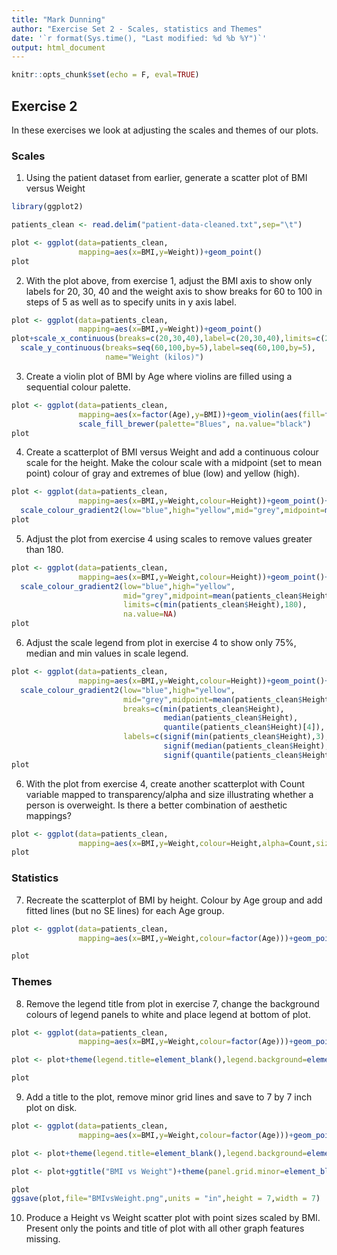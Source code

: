 ```yaml
---
title: "Mark Dunning"
author: "Exercise Set 2 - Scales, statistics and Themes"
date: '`r format(Sys.time(), "Last modified: %d %b %Y")`'
output: html_document
---
```



```r
knitr::opts_chunk$set(echo = F, eval=TRUE)
```

## Exercise 2

In these exercises we look at adjusting the scales and themes of our plots.

### Scales

1. Using the patient dataset from earlier, generate a scatter plot of BMI versus Weight

```r
library(ggplot2)

patients_clean <- read.delim("patient-data-cleaned.txt",sep="\t")

plot <- ggplot(data=patients_clean,
               mapping=aes(x=BMI,y=Weight))+geom_point()
plot
```

2. With the plot above, from exercise 1, adjust the BMI axis to show only labels for 20, 30, 40 and the weight axis to show breaks for 60 to 100 in steps of 5 as well as to specify units in y axis label. 


```r
plot <- ggplot(data=patients_clean,
               mapping=aes(x=BMI,y=Weight))+geom_point()
plot+scale_x_continuous(breaks=c(20,30,40),label=c(20,30,40),limits=c(20,40))+
  scale_y_continuous(breaks=seq(60,100,by=5),label=seq(60,100,by=5),
                     name="Weight (kilos)")
```



3. Create a violin plot of BMI by Age where violins are filled using a sequential colour palette.

```r
plot <- ggplot(data=patients_clean,
               mapping=aes(x=factor(Age),y=BMI))+geom_violin(aes(fill=factor(Age)))+
               scale_fill_brewer(palette="Blues", na.value="black")
plot
```            

4. Create a scatterplot of BMI versus Weight and add a continuous colour scale for the height. Make the colour scale  with a midpoint (set to mean point) colour of gray and extremes of blue (low) and yellow (high).


```r
plot <- ggplot(data=patients_clean,
               mapping=aes(x=BMI,y=Weight,colour=Height))+geom_point()+
  scale_colour_gradient2(low="blue",high="yellow",mid="grey",midpoint=mean(patients_clean$Height))
plot
```

5. Adjust the plot from exercise 4 using scales to remove values greater than 180.

```r

plot <- ggplot(data=patients_clean,
               mapping=aes(x=BMI,y=Weight,colour=Height))+geom_point()+
  scale_colour_gradient2(low="blue",high="yellow",
                         mid="grey",midpoint=mean(patients_clean$Height),
                         limits=c(min(patients_clean$Height),180),
                         na.value=NA)
plot
```

6. Adjust the scale legend from plot in exercise 4 to show only 75%, median and min values in scale legend.

```r
plot <- ggplot(data=patients_clean,
               mapping=aes(x=BMI,y=Weight,colour=Height))+geom_point()+
  scale_colour_gradient2(low="blue",high="yellow",
                         mid="grey",midpoint=mean(patients_clean$Height),
                         breaks=c(min(patients_clean$Height),
                                  median(patients_clean$Height),
                                  quantile(patients_clean$Height)[4]),
                         labels=c(signif(min(patients_clean$Height),3),
                                  signif(median(patients_clean$Height),3),
                                  signif(quantile(patients_clean$Height)[4],3)))
plot
```


6. With the plot from exercise 4, create another scatterplot with Count variable mapped to transparency/alpha and size illustrating whether a person is overweight. 
Is there a better combination of aesthetic mappings?

```r
plot <- ggplot(data=patients_clean,
               mapping=aes(x=BMI,y=Weight,colour=Height,alpha=Count,size=Overweight))+geom_point()
plot
```

### Statistics

7. Recreate the scatterplot of BMI by height. Colour by Age group and add fitted lines (but no SE lines) for each Age group. 


```r

plot <- ggplot(data=patients_clean,
               mapping=aes(x=BMI,y=Weight,colour=factor(Age)))+geom_point()+stat_smooth(method="lm",se=F)

plot
```

### Themes

8. Remove the legend title from plot in exercise 7, change the background colours of legend panels to white and place legend at bottom of plot.

```r
plot <- ggplot(data=patients_clean,
               mapping=aes(x=BMI,y=Weight,colour=factor(Age)))+geom_point()+stat_smooth(method="lm",se=F)

plot <- plot+theme(legend.title=element_blank(),legend.background=element_rect(fill="white"),legend.key=element_rect(fill="white"),legend.position="bottom")

plot

```

9. Add a title to the plot, remove minor grid lines and save to 7 by 7 inch plot on disk.

```r

plot <- ggplot(data=patients_clean,
               mapping=aes(x=BMI,y=Weight,colour=factor(Age)))+geom_point()+stat_smooth(method="lm",se=F)

plot <- plot+theme(legend.title=element_blank(),legend.background=element_rect(fill="white"),legend.key=element_rect(fill="white"),legend.position="bottom")

plot <- plot+ggtitle("BMI vs Weight")+theme(panel.grid.minor=element_blank())

plot
ggsave(plot,file="BMIvsWeight.png",units = "in",height = 7,width = 7)
```

10. Produce a Height vs Weight scatter plot with point sizes scaled by BMI. 
Present only the points and title of plot with all other graph features missing.

